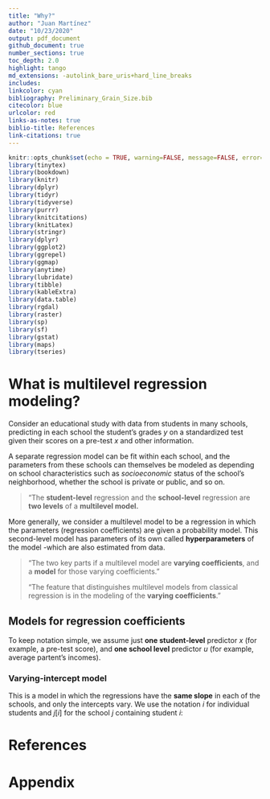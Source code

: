 ```yaml
---
title: "Why?"
author: "Juan Martínez"
date: "10/23/2020"
output: pdf_document
github_document: true
number_sections: true
toc_depth: 2.0
highlight: tango
md_extensions: -autolink_bare_uris+hard_line_breaks
includes:
linkcolor: cyan
bibliography: Preliminary_Grain_Size.bib
citecolor: blue
urlcolor: red
links-as-notes: true
biblio-title: References
link-citations: true
---
```


```r
knitr::opts_chunk$set(echo = TRUE, warning=FALSE, message=FALSE, error=FALSE)
library(tinytex)
library(bookdown)
library(knitr)
library(dplyr)
library(tidyr)
library(tidyverse)
library(purrr)
library(knitcitations)
library(knitLatex)
library(stringr)
library(dplyr)
library(ggplot2)
library(ggrepel)
library(ggmap)
library(anytime)
library(lubridate)
library(tibble)
library(kableExtra)
library(data.table)
library(rgdal)
library(raster)
library(sp)
library(sf)
library(gstat)
library(maps)
library(tseries)
```

# What is multilevel regression modeling?

Consider an educational study with data from students in many schools, predicting in each school the student's grades *y* on a standardized test given their scores on a pre-test *x* and other information.

\begin{center}
\begin{minipage}{.5\linewidth}
\begin{itemize}
\item \textcolor{red}{$y$: student's grades for each school.}
\item \textcolor{blue}{$x$: Student's score and other information.}
\end{itemize}
\end{minipage}
\end{center}

A separate regression model can be fit within each school, and the parameters from these schools can themselves be modeled as depending on school characteristics such as *socioeconomic* status of the school's neighborhood, whether the school is private or public, and so on.

> "The **student-level** regression and the **school-level** regression are **two levels** of a **multilevel model.**

More generally, we consider a multilevel model to be a regression in which the parameters (regression coefficients) are given a probability model. This second-level model has parameters of its own called **hyperparameters** of the model -which are also estimated from data.

> "The two key parts if a multilevel model are **varying coefficients**, and a **model** for those varying coefficients."
>
> "The feature that distinguishes multilevel models from classical regression is in the modeling of the **varying coefficients**."

## Models for regression coefficients

To keep notation simple, we assume just **one student-level** predictor $x$ (for example, a pre-test score), and **one school level** predictor $u$ (for example, average partent's incomes).

### Varying-intercept model

This is a model in which the regressions have the **same slope** in each of the schools, and only the intercepts vary. We use the notation $i$ for individual students and $j[i]$ for the school $j$ containing student $i$:

\begin{equation}
\begin{split}
y_{i} & = \alpha_{j[i]} + \beta_{j[i]}x_{i} + \epsilon_{i}, \: \: for \: students\: i= \: 1, \: \dots, \: n \\
\alpha_{j} & = a_{0} + b_{0}u_{j} + \nabla_{j1}, \: \: for \: students\: j= \: 1, \: \dots, \: J \\
\beta_{j} & = a_{1} + b_{1}u_{j} + \nabla_{j2}, \: \: for \: students\: j= \: 1, \: \dots, \: J
\end{split}
\end{equation}

# References {-}

<div id="refs"></div>

# Appendix


